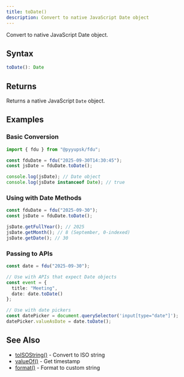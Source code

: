 ```yaml
---
title: toDate()
description: Convert to native JavaScript Date object
---
```


Convert to native JavaScript Date object.

## Syntax

```typescript
toDate(): Date
```

## Returns

Returns a native JavaScript `Date` object.

## Examples

### Basic Conversion

```typescript
import { fdu } from "@pyyupsk/fdu";

const fduDate = fdu("2025-09-30T14:30:45");
const jsDate = fduDate.toDate();

console.log(jsDate); // Date object
console.log(jsDate instanceof Date); // true
```

### Using with Date Methods

```typescript
const fduDate = fdu("2025-09-30");
const jsDate = fduDate.toDate();

jsDate.getFullYear(); // 2025
jsDate.getMonth(); // 8 (September, 0-indexed)
jsDate.getDate(); // 30
```

### Passing to APIs

```typescript
const date = fdu("2025-09-30");

// Use with APIs that expect Date objects
const event = {
  title: "Meeting",
  date: date.toDate()
};

// Use with date pickers
const datePicker = document.querySelector('input[type="date"]');
datePicker.valueAsDate = date.toDate();
```

## See Also

- [toISOString()](/docs/api/conversion/to-iso-string) - Convert to ISO string
- [valueOf()](/docs/api/conversion/value-of) - Get timestamp
- [format()](/docs/api/formatting/format) - Format to custom string
